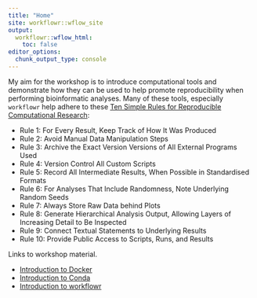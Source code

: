 ```yaml
---
title: "Home"
site: workflowr::wflow_site
output:
  workflowr::wflow_html:
    toc: false
editor_options:
  chunk_output_type: console
---
```


My aim for the workshop is to introduce computational tools and demonstrate how they can be used to help promote reproducibility when performing bioinformatic analyses. Many of these tools, especially `workflowr` help adhere to these [Ten Simple Rules for Reproducible Computational Research](https://doi.org/10.1371/journal.pcbi.1003285):

* Rule 1: For Every Result, Keep Track of How It Was Produced
* Rule 2: Avoid Manual Data Manipulation Steps
* Rule 3: Archive the Exact Version Versions of All External Programs Used
* Rule 4: Version Control All Custom Scripts
* Rule 5: Record All Intermediate Results, When Possible in Standardised Formats
* Rule 6: For Analyses That Include Randomness, Note Underlying Random Seeds
* Rule 7: Always Store Raw Data behind Plots
* Rule 8: Generate Hierarchical Analysis Output, Allowing Layers of Increasing Detail to Be Inspected
* Rule 9: Connect Textual Statements to Underlying Results
* Rule 10: Provide Public Access to Scripts, Runs, and Results

Links to workshop material.

* [Introduction to Docker](docker.html)
* [Introduction to Conda](conda.html)
* [Introduction to workflowr](https://jdblischak.github.io/workflowr/articles/wflow-09-workshop.html)

